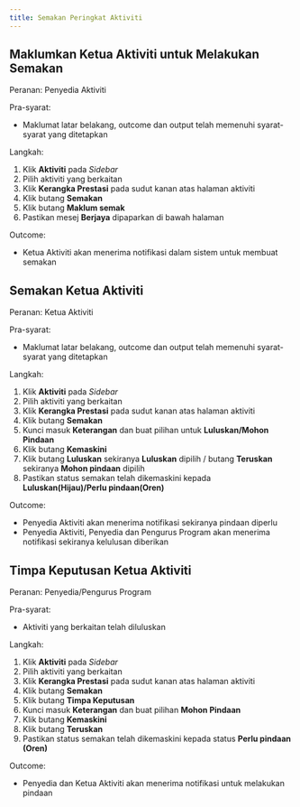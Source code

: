 ```yaml
---
title: Semakan Peringkat Aktiviti
---
```


## Maklumkan Ketua Aktiviti untuk Melakukan Semakan
Peranan: Penyedia Aktiviti  

Pra-syarat:
* Maklumat latar belakang, outcome dan output telah memenuhi syarat-syarat yang ditetapkan

Langkah:
1. Klik **Aktiviti** pada *Sidebar*
2. Pilih aktiviti yang berkaitan
3. Klik **Kerangka Prestasi** pada sudut kanan atas halaman aktiviti
4. Klik butang **Semakan** 
5. Klik butang **Maklum semak**
6. Pastikan mesej **Berjaya** dipaparkan di bawah halaman

Outcome:
* Ketua Aktiviti akan menerima notifikasi dalam sistem untuk membuat semakan

## Semakan Ketua Aktiviti
Peranan: Ketua Aktiviti

Pra-syarat:
* Maklumat latar belakang, outcome dan output telah memenuhi syarat-syarat yang ditetapkan

Langkah:
1. Klik **Aktiviti** pada *Sidebar*
2. Pilih aktiviti yang berkaitan
3. Klik **Kerangka Prestasi** pada sudut kanan atas halaman aktiviti
4. Klik butang **Semakan** 
5. Kunci masuk **Keterangan** dan buat pilihan untuk **Luluskan/Mohon Pindaan**
6. Klik butang **Kemaskini**
7. Klik butang **Luluskan** sekiranya **Luluskan** dipilih / butang **Teruskan** sekiranya **Mohon pindaan** dipilih
8. Pastikan status semakan telah dikemaskini kepada **Luluskan(Hijau)/Perlu pindaan(Oren)**

Outcome:
* Penyedia Aktiviti akan menerima notifikasi sekiranya pindaan diperlu
* Penyedia Aktiviti, Penyedia dan Pengurus Program akan menerima notifikasi sekiranya kelulusan diberikan

## Timpa Keputusan Ketua Aktiviti
Peranan: Penyedia/Pengurus Program

Pra-syarat:
* Aktiviti yang berkaitan telah diluluskan

Langkah:
1. Klik **Aktiviti** pada *Sidebar*
2. Pilih aktiviti yang berkaitan
3. Klik **Kerangka Prestasi** pada sudut kanan atas halaman aktiviti
4. Klik butang **Semakan** 
5. Klik butang **Timpa Keputusan** 
6. Kunci masuk **Keterangan** dan buat pilihan **Mohon Pindaan**
7. Klik butang **Kemaskini**
8. Klik butang **Teruskan** 
9. Pastikan status semakan telah dikemaskini kepada status **Perlu pindaan (Oren)**

Outcome:
* Penyedia dan Ketua Aktiviti akan menerima notifikasi untuk melakukan pindaan 